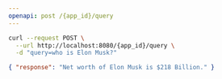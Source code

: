 ```yaml
---
openapi: post /{app_id}/query
---
```


<RequestExample>

```bash Request
curl --request POST \
  --url http://localhost:8080/{app_id}/query \
  -d "query=who is Elon Musk?"
```

</RequestExample>

<ResponseExample>

```json Response
{ "response": "Net worth of Elon Musk is $218 Billion." }
```

</ResponseExample>
